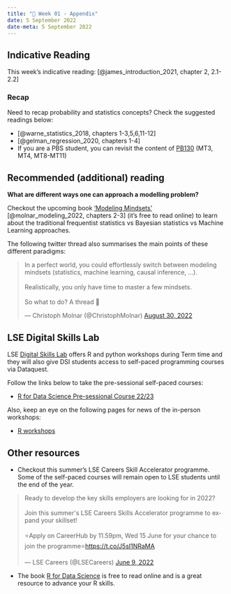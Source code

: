 ---
title: "🔖 Week 01 - Appendix"
date: 5 September 2022
date-meta: 5 September 2022
---

## Indicative Reading

This week's indicative reading: [@james_introduction_2021, chapter 2, 2.1-2.2]

### Recap

Need to recap probability and statistics concepts? Check the suggested readings below:

- [@warne_statistics_2018, chapters 1-3,5,6,11-12]
- [@gelman_regression_2020, chapters 1-4]
- If you are a PBS student, you can revisit the content of [PB130](https://moodle.lse.ac.uk/course/view.php?id=6446) (MT3, MT4, MT8-MT11)

## Recommended (additional) reading


**What are different ways one can approach a modelling problem?**

Checkout the upcoming book ['Modeling Mindsets'](https://book.modeling-mindsets.com/) [@molnar_modeling_2022, chapters 2-3] (it's free to read online) to learn about the traditional frequentist statistics vs Bayesian statistics vs Machine Learning approaches.

The following twitter thread also summarises the main points of these different paradigms:
<blockquote class="twitter-tweet"><p lang="en" dir="ltr">In a perfect world, you could effortlessly switch between modeling mindsets (statistics, machine learning, causal inference, ...).<br><br>Realistically, you only have time to master a few mindsets.<br><br>So what to do? A thread 🧵</p>&mdash; Christoph Molnar (\@ChristophMolnar) <a href="https://twitter.com/ChristophMolnar/status/1564624829009072129?ref_src=twsrc%5Etfw">August 30, 2022</a></blockquote> <script async src="https://platform.twitter.com/widgets.js" charset="utf-8"></script>


## LSE Digital Skills Lab

LSE [Digital Skills Lab](https://info.lse.ac.uk/current-students/digital-skills-lab) offers R and python workshops during Term time and they will also give DSI students access to self-paced programming courses via Dataquest.

Follow the links below to take the pre-sessional self-paced courses: 

- [R for Data Science Pre-sessional Course 22/23](https://moodle.lse.ac.uk/course/view.php?id=8366)

Also, keep an eye on the following pages for news of the in-person workshops:

- [R workshops](https://info.lse.ac.uk/current-students/digital-skills-lab/r)



## Other resources

- Checkout this summer's LSE Careers Skill Accelerator programme. Some of the self-paced courses will remain open to LSE students until the end of the year.

<blockquote class="twitter-tweet"><p lang="en" dir="ltr">Ready to develop the key skills employers are looking for in 2022?<br><br>Join this summer&#39;s LSE Careers Skills Accelerator programme to expand your skillset!<br><br>⭐Apply on CareerHub by 11.59pm, Wed 15 June for your chance to join the programme⭐<a href="https://t.co/J5sI1NRaMA">https://t.co/J5sI1NRaMA</a></p>&mdash; LSE Careers (\@LSECareers) <a href="https://twitter.com/LSECareers/status/1534868470495596545?ref_src=twsrc%5Etfw">June 9, 2022</a></blockquote> <script async src="https://platform.twitter.com/widgets.js" charset="utf-8"></script>

- The book [R for Data Science](https://r4ds.had.co.nz/) is free to read online and is a great resource to advance your R skills. 